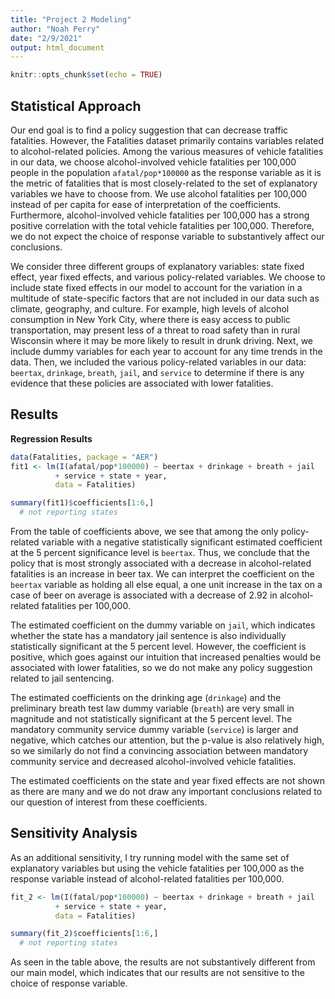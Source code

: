 ---
title: "Project 2 Modeling"
author: "Noah Perry"
date: "2/9/2021"
output: html_document
---

```{r setup, include=FALSE}
knitr::opts_chunk$set(echo = TRUE)
```

## Statistical Approach

Our end goal is to find a policy suggestion that can decrease traffic fatalities. However, the Fatalities dataset primarily contains variables related to alcohol-related policies. Among the various measures of vehicle fatalities in our data, we choose alcohol-involved vehicle fatalities per 100,000 people in the population `afatal/pop*100000` as the response variable as it is the metric of fatalities that is most closely-related to the set of explanatory variables we have to choose from. We use alcohol fatalities per 100,000 instead of per capita for ease of interpretation of the coefficients. Furthermore, alcohol-involved vehicle fatalities per 100,000 has a strong positive correlation with the total vehicle fatalities per 100,000. Therefore, we do not expect the choice of response variable to substantively affect our conclusions.

We consider three different groups of explanatory variables: state fixed effect, year fixed effects, and various policy-related variables. We choose to include state fixed effects in our model to account for the variation in a multitude of state-specific factors that are not included in our data such as climate, geography, and culture. For example, high levels of alcohol consumption in New York City, where there is easy access to public transportation, may present less of a threat to road safety than in rural Wisconsin where it may be more likely to result in drunk driving. Next, we include dummy variables for each year to account for any time trends in the data. Then, we included the various policy-related variables in our data: `beertax`, `drinkage`, `breath`, `jail`, and `service` to determine if there is any evidence that these policies are associated with lower fatalities.


## Results

**Regression Results**
```{r}
data(Fatalities, package = "AER")
fit1 <- lm(I(afatal/pop*100000) ~ beertax + drinkage + breath + jail 
          + service + state + year, 
          data = Fatalities)

summary(fit1)$coefficients[1:6,]
  # not reporting states
```

From the table of coefficients above, we see that among the only policy-related variable with a negative statistically significant estimated coefficient at the 5 percent significance level is `beertax`. Thus, we conclude that the policy that is most strongly associated with a decrease in alcohol-related fatalities is an increase in beer tax. We can interpret the coefficient on the `beertax` variable as holding all else equal, a one unit increase in the tax on a case of beer on average is associated with a decrease of 2.92 in alcohol-related fatalities per 100,000. 

The estimated coefficient on the dummy variable on `jail`, which indicates whether the state has a mandatory jail sentence is also individually statistically significant at the 5 percent level. However, the coefficient is positive, which goes against our intuition that increased penalties would be associated with lower fatalities, so we do not make any policy suggestion related to jail sentencing. 

The estimated coefficients on the drinking age (`drinkage`) and the preliminary breath test law dummy variable (`breath`) are very small in magnitude and not statistically significant at the 5 percent level. The mandatory community service dummy variable (`service`) is larger and negative, which catches our attention, but the p-value is also relatively high, so we similarly do not find a convincing association between mandatory community service and decreased alcohol-involved vehicle fatalities.

The estimated coefficients on the state and year fixed effects are not shown as there are many and we do not draw any important conclusions related to our question of interest from these coefficients.

## Sensitivity Analysis

As an additional sensitivity, I try running model with the same set of explanatory variables but using the vehicle fatalities per 100,000 as the response variable instead of alcohol-related fatalities per 100,000.

```{r}
fit_2 <- lm(I(fatal/pop*100000) ~ beertax + drinkage + breath + jail 
          + service + state + year, 
          data = Fatalities)

summary(fit_2)$coefficients[1:6,]
  # not reporting states

```

As seen in the table above, the results are not substantively different from our main model, which indicates that our results are not sensitive to the choice of response variable.
